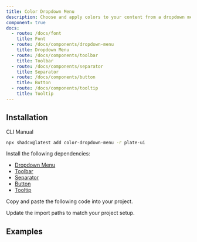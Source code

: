 ```yaml
---
title: Color Dropdown Menu
description: Choose and apply colors to your content from a dropdown menu.
component: true
docs:
  - route: /docs/font
    title: Font
  - route: /docs/components/dropdown-menu
    title: Dropdown Menu
  - route: /docs/components/toolbar
    title: Toolbar
  - route: /docs/components/separator
    title: Separator
  - route: /docs/components/button
    title: Button
  - route: /docs/components/tooltip
    title: Tooltip
---
```


## Installation

<Tabs defaultValue="cli">

<TabsList>
<TabsTrigger value="cli">CLI</TabsTrigger>
<TabsTrigger value="manual">Manual</TabsTrigger>
</TabsList>
<TabsContent value="cli">

```bash
npx shadcx@latest add color-dropdown-menu -r plate-ui
```

</TabsContent>

<TabsContent value="manual">

<Steps>

<Step>

Install the following dependencies:

- [Dropdown Menu](/docs/components/dropdown-menu)
- [Toolbar](/docs/components/toolbar)
- [Separator](/docs/components/separator)
- [Button](/docs/components/button)
- [Tooltip](/docs/components/tooltip)

</Step>

<Step>

Copy and paste the following code into your project.

</Step>

<ComponentSource name="color-dropdown-menu" />
<ComponentSource name="color-dropdown-menu-items" src="src/registry/default/plate-ui/color-dropdown-menu-items.tsx" />
<ComponentSource name="color-constants" src="src/registry/default/plate-ui/color-constants.ts" />
<ComponentSource name="color-input" src="src/registry/default/plate-ui/color-input.tsx" />
<ComponentSource name="color-picker" src="src/registry/default/plate-ui/color-picker.tsx" />
<ComponentSource name="colors-custom" src="src/registry/default/plate-ui/colors-custom.tsx" />

<Step>

Update the import paths to match your project setup.

</Step>

</Steps>

  </TabsContent>

</Tabs>

## Examples

<ComponentPreview name="playground-demo" id="basicnodes" />

<ComponentSource src="../../templates/plate-playground-template/src/components/plate-ui/fixed-toolbar-buttons.tsx" />
